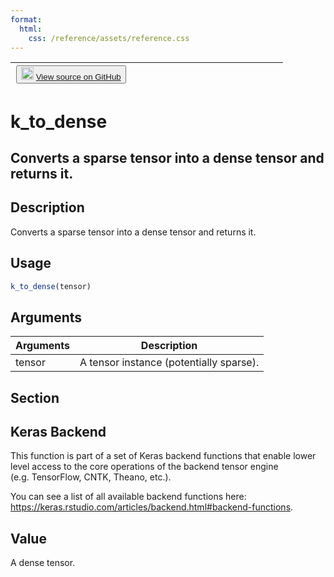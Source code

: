 ```yaml
---
format:
  html:
    css: /reference/assets/reference.css
---
```


| <button class="button"> ![](/reference/assets/GitHub-Mark-32px.png){width="20"} [View source on GitHub](https://github.com/rstudio/keras//blob/main/R/backend.R#L2956) </button> |
|:------------------------------:|:--------------------------------------:|

# k_to_dense

## Converts a sparse tensor into a dense tensor and returns it.

## Description
Converts a sparse tensor into a dense tensor and returns it. 


## Usage
```r
k_to_dense(tensor) 
```

## Arguments
|Arguments|Description|
|---|---|
| tensor | A tensor instance (potentially sparse). |


## Section

## Keras Backend

This function is part of a set of Keras backend functions that enable lower level access to the core operations of the backend tensor engine (e.g. TensorFlow, CNTK, Theano, etc.). 

You can see a list of all available backend functions here: [https://keras.rstudio.com/articles/backend.html#backend-functions](https://keras.rstudio.com/articles/backend.html#backend-functions). 

## Value
A dense tensor. 




